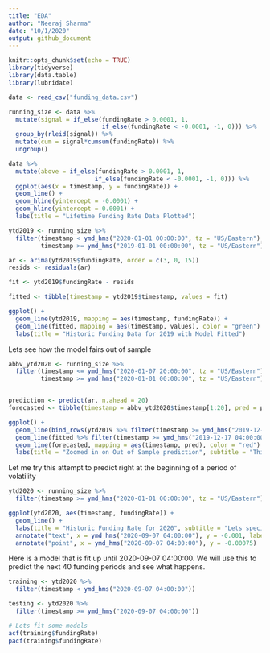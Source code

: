 ```yaml
---
title: "EDA"
author: "Neeraj Sharma"
date: "10/1/2020"
output: github_document
---
```


```r
knitr::opts_chunk$set(echo = TRUE)
library(tidyverse)
library(data.table)
library(lubridate)

data <- read_csv("funding_data.csv")
```


```r
running_size <- data %>%
  mutate(signal = if_else(fundingRate > 0.0001, 1, 
                          if_else(fundingRate < -0.0001, -1, 0))) %>%
  group_by(rleid(signal)) %>%
  mutate(cum = signal*cumsum(fundingRate)) %>%
  ungroup()
```

```r
data %>%
  mutate(above = if_else(fundingRate > 0.0001, 1, 
                        if_else(fundingRate < -0.0001, -1, 0))) %>%
  ggplot(aes(x = timestamp, y = fundingRate)) + 
  geom_line() + 
  geom_hline(yintercept = -0.0001) + 
  geom_hline(yintercept = 0.0001) + 
  labs(title = "Lifetime Funding Rate Data Plotted")
```

```r
ytd2019 <- running_size %>%
  filter(timestamp < ymd_hms("2020-01-01 00:00:00", tz = "US/Eastern"),
         timestamp >= ymd_hms("2019-01-01 00:00:00", tz = "US/Eastern"))

ar <- arima(ytd2019$fundingRate, order = c(3, 0, 15))
resids <- residuals(ar)

fit <- ytd2019$fundingRate - resids

fitted <- tibble(timestamp = ytd2019$timestamp, values = fit)

ggplot() + 
  geom_line(ytd2019, mapping = aes(timestamp, fundingRate)) + 
  geom_line(fitted, mapping = aes(timestamp, values), color = "green") + 
  labs(title = "Historic Funding Data for 2019 with Model Fitted")
```

Lets see how the model fairs out of sample

```r
abbv_ytd2020 <- running_size %>%
  filter(timestamp <= ymd_hms("2020-01-07 20:00:00", tz = "US/Eastern"),
         timestamp >= ymd_hms("2020-01-01 00:00:00", tz = "US/Eastern"))


prediction <- predict(ar, n.ahead = 20)
forecasted <- tibble(timestamp = abbv_ytd2020$timestamp[1:20], pred = prediction[["pred"]] %>% as.numeric())

ggplot() + 
  geom_line(bind_rows(ytd2019 %>% filter(timestamp >= ymd_hms("2019-12-17 04:00:00", tz = "US/Eastern")), abbv_ytd2020), mapping = aes(timestamp, fundingRate)) + 
  geom_line(fitted %>% filter(timestamp >= ymd_hms("2019-12-17 04:00:00", tz = "US/Eastern")), mapping = aes(timestamp, values), color = "green") + 
  geom_line(forecasted, mapping = aes(timestamp, pred), color = "red") + 
  labs(title = "Zoomed in on Out of Sample prediction", subtitle = "This is not interesting because I don't have volatility. Need to pick a better sample.")
```

Let me try this attempt to predict right at the beginning of a period of volatility

```r
ytd2020 <- running_size %>%
  filter(timestamp >= ymd_hms("2020-01-01 00:00:00", tz = "US/Eastern"))

ggplot(ytd2020, aes(timestamp, fundingRate)) + 
  geom_line() + 
  labs(title = "Historic Funding Rate for 2020", subtitle = "Lets specifically analyze the period beginning on 2020-09-07 04:00:00") + 
  annotate("text", x = ymd_hms("2020-09-07 04:00:00"), y = -0.001, label = "2020-09-07 04:00:00") + 
  annotate("point", x = ymd_hms("2020-09-07 04:00:00"), y = -0.00075)
```

Here is a model that is fit up until 2020-09-07 04:00:00. We will use this to predict the next 40 funding periods and see what happens. 

```r
training <- ytd2020 %>%
  filter(timestamp < ymd_hms("2020-09-07 04:00:00"))

testing <- ytd2020 %>%
  filter(timestamp >= ymd_hms("2020-09-07 04:00:00"))

# Lets fit some models
acf(training$fundingRate)
pacf(training$fundingRate)
```
